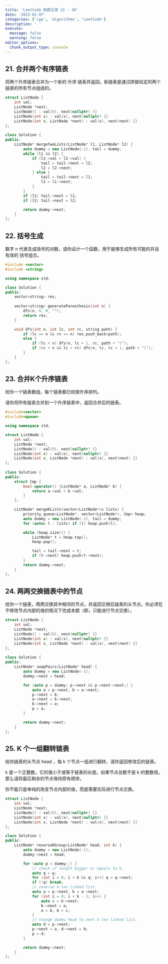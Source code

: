 ```yaml
---
title: 'LeetCode 刷题记录 21 - 30'
date: '2023-01-07'
categories: ['cpp', 'algorithms', 'LeetCode']
description: ' '
execute: 
  message: false
  warning: false
editor_options: 
  chunk_output_type: console
---
```


## 21. 合并两个有序链表

将两个升序链表合并为一个新的 升序 链表并返回。新链表是通过拼接给定的两个链表的所有节点组成的。 

```cpp
struct ListNode {
    int val;
    ListNode *next;
    ListNode() : val(0), next(nullptr) {}
    ListNode(int x) : val(x), next(nullptr) {}
    ListNode(int x, ListNode *next) : val(x), next(next) {}
};
 
class Solution {
public:
    ListNode* mergeTwoLists(ListNode* l1, ListNode* l2) {
        auto dummy = new ListNode(-1), tail = dummy;
        while (l1 && l2) {
            if (l1->val > l2->val) {
                tail = tail->next = l2;
                l2 = l2->next;
            } else {
                tail = tail->next = l1;
                l1 = l1->next;
            }
        }
        if (l1) tail->next = l1;
        if (l2) tail->next = l2;

        return dummy->next;
    }   
};
```

## 22. 括号生成

数字 n 代表生成括号的对数，请你设计一个函数，用于能够生成所有可能的并且 有效的 括号组合。

```cpp
#include <vector>
#include <string>

using namespace std;

class Solution {
public:
    vector<string> res;
    
    vector<string> generateParenthesis(int n) {
        dfs(n, 0, 0, "");
        return res;
    }

    void dfs(int n, int lc, int rc, string path) {
        if (lc == n && rc == n) res.push_back(path);
        else {
            if (lc < n) dfs(n, lc + 1, rc, path + "(");
            if (rc < n && lc > rc) dfs(n, lc, rc + 1, path + ")");
        }
    }
};
```

## 23. 合并K个升序链表

给你一个链表数组，每个链表都已经按升序排列。

请你将所有链表合并到一个升序链表中，返回合并后的链表。

```cpp
#include<vector>
#include<queue>

using namespace std;

struct ListNode {
    int val;
    ListNode *next;
    ListNode() : val(0), next(nullptr) {}
    ListNode(int x) : val(x), next(nullptr) {}
    ListNode(int x, ListNode *next) : val(x), next(next) {}
};
 
class Solution {
public:
    struct Cmp {
        bool operator() (ListNode* a, ListNode* b) {
            return a->val > b->val;
        }
    };

    ListNode* mergeKLists(vector<ListNode*>& lists) {
        priority_queue<ListNode*, vector<ListNode*>, Cmp> heap;
        auto dummy = new ListNode(-1), tail = dummy;
        for (auto& l : lists) if (l) heap.push(l);

        while (heap.size()) {
            ListNode* t = heap.top();
            heap.pop();

            tail = tail->next = t;
            if (t->next) heap.push(t->next);
        }
        return dummy->next;
    }
};
```

## 24. 两两交换链表中的节点

给你一个链表，两两交换其中相邻的节点，并返回交换后链表的头节点。你必须在不修改节点内部的值的情况下完成本题（即，只能进行节点交换）。

```cpp
struct ListNode {
    int val;
    ListNode *next;
    ListNode() : val(0), next(nullptr) {}
    ListNode(int x) : val(x), next(nullptr) {}
    ListNode(int x, ListNode *next) : val(x), next(next) {}
};
 
class Solution {
public:
    ListNode* swapPairs(ListNode* head) {
        auto dummy = new ListNode(-1);
        dummy->next = head;

        for (auto p = dummy; p->next && p->next->next;) {
            auto a = p->next, b = a->next;
            p->next = b;
            a->next = b->next;
            b->next = a;
            p = a;
        }

        return dummy->next;
    }   
};
```

## 25. K 个一组翻转链表

给你链表的头节点 head ，每 k 个节点一组进行翻转，请你返回修改后的链表。

k 是一个正整数，它的值小于或等于链表的长度。如果节点总数不是 k 的整数倍，那么请将最后剩余的节点保持原有顺序。

你不能只是单纯的改变节点内部的值，而是需要实际进行节点交换。

```cpp
struct ListNode {
    int val;
    ListNode *next;
    ListNode() : val(0), next(nullptr) {}
    ListNode(int x) : val(x), next(nullptr) {}
    ListNode(int x, ListNode *next) : val(x), next(next) {}
};

class Solution {
public:
    ListNode* reverseKGroup(ListNode* head, int k) {
        auto dummy = new ListNode(-1);
        dummy->next = head;

        for (auto p = dummy;;) {
            // check if length bigger or equals to k.
            auto q = p;
            for (int i = 0; i < k && q; i++) q = q->next;
            if (!q) break;
            // reverse k-len linked list.
            auto a = p->next, b = a->next; 
            for (int i = 0; i < k - 1; i++) {
                auto c = b->next;
                b->next = a;
                a = b, b = c;
            }
            // change dummy head to next k-len linked list.
            auto d = p->next;
            p->next = a, d->next = b;
            p = d;
        }

        return dummy->next;
    }
};
```